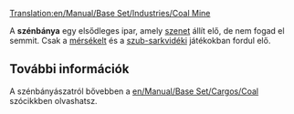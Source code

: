 [[Translation:en/Manual/Base Set/Industries/Coal Mine]]

{{hu/Manual/Base Set/Industries/Gazdasági épületek| név        = Szénbánya
| kép        = en/Manual/Base Set/Industries/Coalmine.png
| klíma      = [[hu/Manual/Éghajlatok|Mérsékelt]], [[hu/Szub-sarkvidéki|szub-sarkvidéki]]
| elfogad    = Semmi
| előállít   = [[hu/Manual/Base Set/Cargos/Szén|Szén]]
| megjegyzés = Nincs
}}

A '''szénbánya''' egy elsődleges ipar, amely [[hu/Manual/Base Set/Cargos/Szén|szenet]] állít elő, de nem fogad el semmit. Csak a [[hu/Klíma|mérsékelt]] és a [[hu/Klíma|szub-sarkvidéki]] játékokban fordul elő.

== További információk ==
A szénbányászatról bővebben a [[en/Manual/Base Set/Cargos/Coal]] szócikkben olvashatsz.